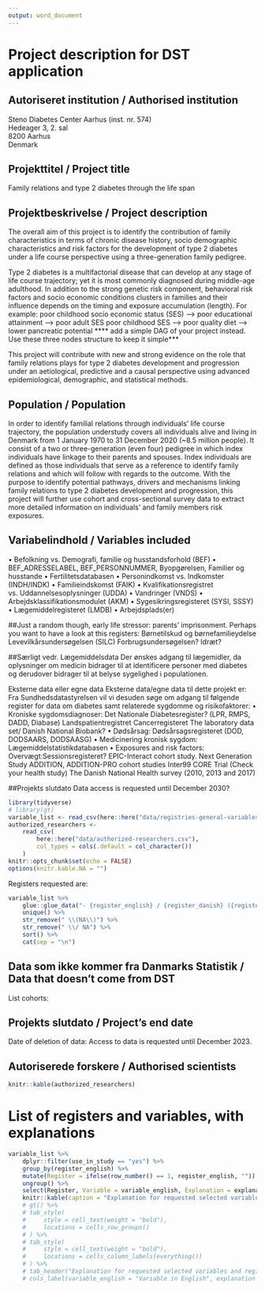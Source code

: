 ```yaml
---
output: word_document
---
```


# Project description for DST application

## Autoriseret institution / Authorised institution

Steno Diabetes Center Aarhus (inst. nr. 574)  
Hedeager 3, 2. sal  
8200 Aarhus  
Denmark  

## Projekttitel / Project title

Family relations and type 2 diabetes through the life span

## Projektbeskrivelse / Project description

The overall aim of this project is to identify the contribution of family characteristics in
terms of chronic disease history, socio demographic characteristics and risk factors for the 
development of type 2 diabetes under a life course perspective using a three-generation family pedigree. 

Type 2 diabetes is a multifactorial disease that can develop at any stage of life course trajectory;
yet it is most commonly diagnosed during middle-age adulthood. In addition to the strong genetic 
risk component, behavioral risk factors and socio economic conditions clusters in families and their 
influence depends on the timing and exposure accumulation (length). For example: 
poor childhood socio economic status (SES) --> poor educational attainment --> poor adult SES 
poor childhood SES --> poor quality diet --> lower pancreatic potential **** add a simple DAG of your
project instead. Use these three nodes structure to keep it simple***

This project will contribute with new and strong evidence on the role that family relations plays for 
type 2 diabetes development and progression under an aetiological, predictive and a causal perspective
using advanced epidemiological, demographic, and statistical methods.


## Population / Population

In order to identify familial relations through individuals’ life course trajectory, the population
understudy covers all individuals alive and living in Denmark from 1 January 1970 to 31 December 2020
(~8.5 million people). It consist of a two or three-generation (even four) pedigree in which index 
individuals have linkage to their parents and spouses. Index individuals are defined as those individuals
that serve as a reference to identify family relations and which will follow with regards to the outcome.
With the purpose to identify potential pathways, drivers and mechanisms linking family relations to 
type 2 diabetes development and progression, this project will further use cohort and cross-sectional
survey data to extract more detailed information on individuals’ and family members risk exposures.

## Variabelindhold / Variables included
•	Befolkning vs. Demografi, familie og husstandsforhold (BEF) 
•	BEF_ADRESSELABEL, BEF_PERSONNUMMER, Byopgørelsen, Familier og husstande
•	Fertilitetsdatabasen
•	Personindkomst vs. Indkomster (INDH/INDK)
•	Familieindskomst (FAIK)
•	Kvalifikationsregistret vs. Uddannelsesoplysninger (UDDA) 
•	Vandringer (VNDS)
•	Arbejdsklassifikationsmodulet (AKM)
•	Sygesikringsregisteret (SYSI, SSSY)
•	Lægemiddelregisteret (LMDB)
•	Arbejdsplads(er)

##Just a random though, early life stressor: parents' imprisonment. Perhaps you want to have a look 
at this registers: 
Børnetilskud og børnefamilieydelse
Levevilkårsundersøgelsen (SILC)
Forbrugsundersøgelsen?
Idræt?

##Særligt vedr. Lægemiddelsdata
Der ønskes adgang til lægemidler, da oplysninger om medicin bidrager til at identificere personer med
diabetes og derudover bidrager til at belyse sygelighed i populationen. 

Eksterne data eller egne data
Eksterne data/egne data til dette projekt er:
Fra Sundhedsdatastyrelsen vil vi desuden søge om adgang til følgende register for data om diabetes
samt relaterede sygdomme og risikofaktorer:
•	Kroniske sygdomsdiagnoser:
Det Nationale Diabetesregister? (LPR, RMPS, DADD, Diabase)
Landspatientregistret 
Cancerregisteret
The laboratory data set/ Danish National Biobank?
•	Dødsårsag:
Dødsårsagsregisteret (DOD, DODSAARS, DODSAASG)
•	Medicinering kronisk sygdom:
Lægemiddelstatistikdatabasen
•	Exposures and risk factors:
Overvægt:Sessionsregisteret?
EPIC-Interact cohort study. Next Generation Study
ADDITION, ADDITION-PRO cohort studies
Inter99
CORE Trial (Check your health study)
The Danish National Health survey (2010, 2013 and 2017)

##Projekts slutdato
Data access is requested until December 2030?



```r
library(tidyverse)
# library(gt)
variable_list <- read_csv(here::here("data/registries-general-variables.csv"))
authorized_researchers <-
    read_csv(
        here::here("data/authorized-researchers.csv"),
        col_types = cols(.default = col_character())
    )
knitr::opts_chunk$set(echo = FALSE)
options(knitr.kable.NA = "")
```

Registers requested are:

```r
variable_list %>% 
    glue::glue_data("- {register_english} / {register_danish} ({register_abbreviation})") %>% 
    unique() %>%
    str_remove(" \\(NA\\)") %>% 
    str_remove(" \\/ NA") %>% 
    sort() %>% 
    cat(sep = "\n")
```

<!-- Please also include information on external data or own survey data if such -->
<!-- data is part of the project. In such cases please include approval from the -->
<!-- Danish Protection Agency. -->

## Data som ikke kommer fra Danmarks Statistik / Data that doesn't come from DST

List cohorts:

## Projekts slutdato / Project's end date

Date of deletion of data: Access to data is requested until December 2023.

## Autoriserede forskere / Authorised scientists

```r
knitr::kable(authorized_researchers)
```

# List of registers and variables, with explanations

```r
variable_list %>% 
    dplyr::filter(use_in_study == "yes") %>% 
    group_by(register_english) %>% 
    mutate(Register = ifelse(row_number() == 1, register_english, "")) %>% 
    ungroup() %>% 
    select(Register, Variable = variable_english, Explanation = explanation) %>% 
    knitr::kable(caption = "Explanation for requested selected variables and registers.")
    # gt() %>% 
    # tab_style(
    #     style = cell_text(weight = "bold"),
    #     locations = cells_row_groups()
    # ) %>% 
    # tab_style(
    #     style = cell_text(weight = "bold"),
    #     locations = cells_column_labels(everything())
    # ) %>% 
    # tab_header("Explanation for requested selected variables and registers.") %>% 
    # cols_label(variable_english = "Variable in English", explanation = "Explanation")
```
